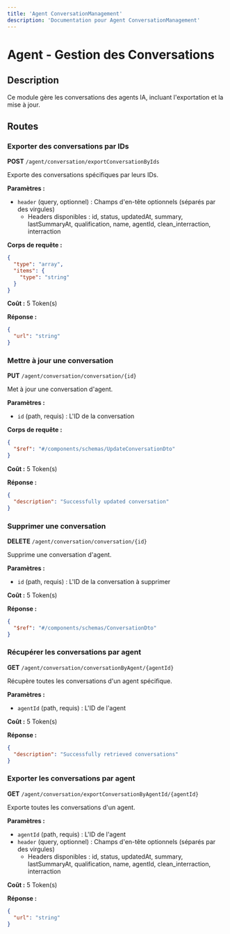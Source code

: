 ```yaml
---
title: 'Agent ConversationManagement'
description: 'Documentation pour Agent ConversationManagement'
---
```


# Agent - Gestion des Conversations

## Description
Ce module gère les conversations des agents IA, incluant l'exportation et la mise à jour.

## Routes

### Exporter des conversations par IDs
**POST** `/agent/conversation/exportConversationByIds`

Exporte des conversations spécifiques par leurs IDs.

**Paramètres :**
- `header` (query, optionnel) : Champs d'en-tête optionnels (séparés par des virgules)
  - Headers disponibles : id, status, updatedAt, summary, lastSummaryAt, qualification, name, agentId, clean_interraction, interraction

**Corps de requête :**
```json
{
  "type": "array",
  "items": {
    "type": "string"
  }
}
```

**Coût :** 5 Token(s)

**Réponse :**
```json
{
  "url": "string"
}
```

### Mettre à jour une conversation
**PUT** `/agent/conversation/conversation/{id}`

Met à jour une conversation d'agent.

**Paramètres :**
- `id` (path, requis) : L'ID de la conversation

**Corps de requête :**
```json
{
  "$ref": "#/components/schemas/UpdateConversationDto"
}
```

**Coût :** 5 Token(s)

**Réponse :**
```json
{
  "description": "Successfully updated conversation"
}
```

### Supprimer une conversation
**DELETE** `/agent/conversation/conversation/{id}`

Supprime une conversation d'agent.

**Paramètres :**
- `id` (path, requis) : L'ID de la conversation à supprimer

**Coût :** 5 Token(s)

**Réponse :**
```json
{
  "$ref": "#/components/schemas/ConversationDto"
}
```

### Récupérer les conversations par agent
**GET** `/agent/conversation/conversationByAgent/{agentId}`

Récupère toutes les conversations d'un agent spécifique.

**Paramètres :**
- `agentId` (path, requis) : L'ID de l'agent

**Coût :** 5 Token(s)

**Réponse :**
```json
{
  "description": "Successfully retrieved conversations"
}
```

### Exporter les conversations par agent
**GET** `/agent/conversation/exportConversationByAgentId/{agentId}`

Exporte toutes les conversations d'un agent.

**Paramètres :**
- `agentId` (path, requis) : L'ID de l'agent
- `header` (query, optionnel) : Champs d'en-tête optionnels (séparés par des virgules)
  - Headers disponibles : id, status, updatedAt, summary, lastSummaryAt, qualification, name, agentId, clean_interraction, interraction

**Coût :** 5 Token(s)

**Réponse :**
```json
{
  "url": "string"
}
``` 
